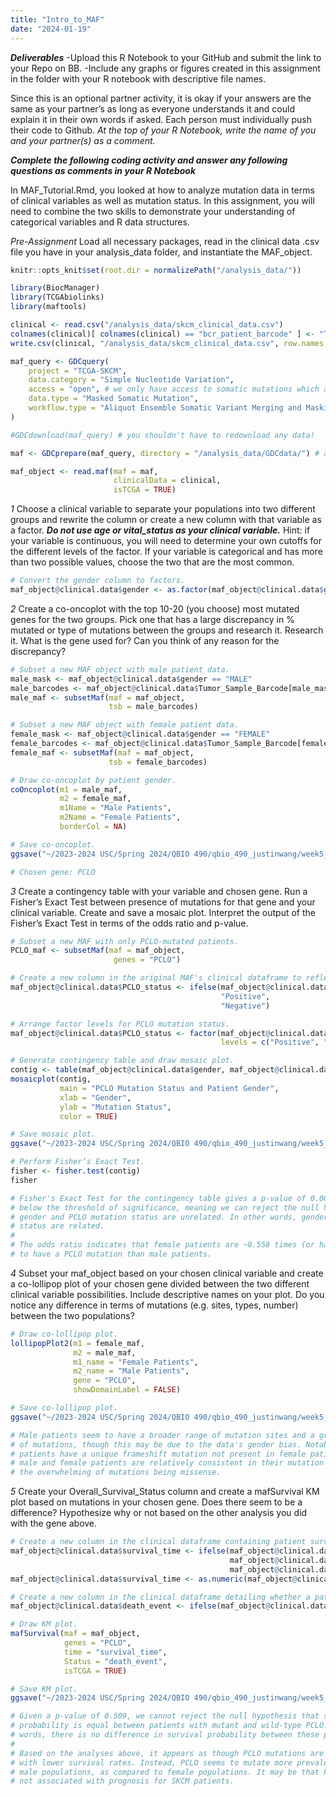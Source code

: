 ```yaml
---
title: "Intro_to_MAF"
date: "2024-01-19"
---
```


***Deliverables***
-Upload this R Notebook to your GitHub and submit the link to your Repo on BB.
-Include any graphs or figures created in this assignment in the folder with your R notebook with descriptive file names.

Since this is an optional partner activity, it is okay if your answers are the same as your partner’s as long as everyone understands it and could explain it in their own words if asked. Each person must individually push their code to Github. *At the top of your R Notebook, write the name of you and your partner(s) as a comment.*

***Complete the following coding activity and answer any following questions as comments in your R Notebook***

In MAF_Tutorial.Rmd, you looked at how to analyze mutation data in terms of clinical variables as well as mutation status. In this assignment, you will need to combine the two skills to demonstrate your understanding of categorical variables and R data structures.

*Pre-Assignment*
Load all necessary packages, read in the clinical data .csv file you have in your analysis_data folder, and instantiate the MAF_object.
```r
knitr::opts_knit$set(root.dir = normalizePath("/analysis_data/"))

library(BiocManager)
library(TCGAbiolinks)
library(maftools)

clinical <- read.csv("/analysis_data/skcm_clinical_data.csv")
colnames(clinical)[ colnames(clinical) == "bcr_patient_barcode" ] <- "Tumor_Sample_Barcode"
write.csv(clinical, "/analysis_data/skcm_clinical_data.csv", row.names = FALSE)

```

```r
maf_query <- GDCquery(
    project = "TCGA-SKCM", 
    data.category = "Simple Nucleotide Variation", 
    access = "open", # we only have access to somatic mutations which are open access
    data.type = "Masked Somatic Mutation", 
    workflow.type = "Aliquot Ensemble Somatic Variant Merging and Masking"
)

#GDCdownload(maf_query) # you shouldn't have to redownload any data!

maf <- GDCprepare(maf_query, directory = "/analysis_data/GDCdata/") # as long as it runs, ignore any errors

maf_object <- read.maf(maf = maf, 
                       clinicalData = clinical,
                       isTCGA = TRUE)
```


*1*
Choose a clinical variable to separate your populations into two different groups and rewrite the column or create a new column with that variable as a factor. ***Do not use age or vital_status as your clinical variable.*** Hint: if your variable is continuous, you will need to determine your own cutoffs for the different levels of the factor. If your variable is categorical and has more than two possible values, choose the two that are the most common.
```r
# Convert the gender column to factors.
maf_object@clinical.data$gender <- as.factor(maf_object@clinical.data$gender)
```


*2*
Create a co-oncoplot with the top 10-20 (you choose) most mutated genes for the two groups. Pick one that has a large discrepancy in % mutated or type of mutations between the groups and research it. 
Research it. What is the gene used for? Can you think of any reason for the discrepancy?
```r
# Subset a new MAF object with male patient data.
male_mask <- maf_object@clinical.data$gender == "MALE"
male_barcodes <- maf_object@clinical.data$Tumor_Sample_Barcode[male_mask]
male_maf <- subsetMaf(maf = maf_object,
                      tsb = male_barcodes)

# Subset a new MAF object with female patient data.
female_mask <- maf_object@clinical.data$gender == "FEMALE"
female_barcodes <- maf_object@clinical.data$Tumor_Sample_Barcode[female_mask]
female_maf <- subsetMaf(maf = maf_object,
                      tsb = female_barcodes)

# Draw co-oncoplot by patient gender.
coOncoplot(m1 = male_maf, 
           m2 = female_maf, 
           m1Name = "Male Patients", 
           m2Name = "Female Patients", 
           borderCol = NA)

# Save co-oncoplot.
ggsave("~/2023-2024 USC/Spring 2024/QBIO 490/qbio_490_justinwang/week5_genomic/PCLO_coOnco.png")

# Chosen gene: PCLO
```

*3*
Create a contingency table with your variable and chosen gene. Run a Fisher’s Exact Test between presence of mutations for that gene and your clinical variable. Create and save a mosaic plot. 
Interpret the output of the Fisher’s Exact Test in terms of the odds ratio and p-value.
```r
# Subset a new MAF with only PCLO-mutated patients.
PCLO_maf <- subsetMaf(maf = maf_object,
                       genes = "PCLO")

# Create a new column in the original MAF's clinical dataframe to reflect PCLO mutation status.
maf_object@clinical.data$PCLO_status <- ifelse(maf_object@clinical.data$Tumor_Sample_Barcode %in% PCLO_maf@clinical.data$Tumor_Sample_Barcode,
                                               "Positive",
                                               "Negative")

# Arrange factor levels for PCLO mutation status.
maf_object@clinical.data$PCLO_status <- factor(maf_object@clinical.data$PCLO_status,
                                               levels = c("Positive", "Negative"))

# Generate contingency table and draw mosaic plot.
contig <- table(maf_object@clinical.data$gender, maf_object@clinical.data$PCLO_status)
mosaicplot(contig, 
           main = "PCLO Mutation Status and Patient Gender", 
           xlab = "Gender", 
           ylab = "Mutation Status",
           color = TRUE)

# Save mosaic plot.
ggsave("~/2023-2024 USC/Spring 2024/QBIO 490/qbio_490_justinwang/week5_genomic/PCLO_Mosiac.png")

# Perform Fisher’s Exact Test.
fisher <- fisher.test(contig)
fisher

# Fisher's Exact Test for the contingency table gives a p-value of 0.002978. This is
# below the threshold of significance, meaning we can reject the null hypothesis that
# gender and PCLO mutation status are unrelated. In other words, gender and PCLO mutation
# status are related. 
#
# The odds ratio indicates that female patients are ~0.558 times (or half) as likely
# to have a PCLO mutation than male patients.
```


*4*
Subset your maf_object based on your chosen clinical variable and create a co-lollipop plot of your chosen gene divided between the two different clinical variable possibilities. Include descriptive names on your plot.
Do you notice any difference in terms of mutations (e.g. sites, types, number) between the two populations?
```r
# Draw co-lollipop plot.
lollipopPlot2(m1 = female_maf,
              m2 = male_maf,
              m1_name = "Female Patients",
              m2_name = "Male Patients",
              gene = "PCLO",
              showDomainLabel = FALSE)

# Save co-lollipop plot.
ggsave("~/2023-2024 USC/Spring 2024/QBIO 490/qbio_490_justinwang/week5_genomic/PCLO_coLolli.png")

# Male patients seem to have a broader range of mutation sites and a greater number
# of mutations, though this may be due to the data's gender bias. Notably, male  
# patients have a unique frameshift mutation not present in female patients. Otherwise, 
# male and female patients are relatively consistent in their mutation types, with
# the overwhelming of mutations being missense.
```


*5*
Create your Overall_Survival_Status column and create a mafSurvival KM plot based on mutations in your chosen gene.
Does there seem to be a difference? Hypothesize why or not based on the other analysis you did with the gene above.
```r
# Create a new column in the clinical dataframe containing patient survival time, as numeric values.
maf_object@clinical.data$survival_time <- ifelse(maf_object@clinical.data$death_days_to != "[Not Applicable]",
                                                 maf_object@clinical.data$death_days_to,
                                                 maf_object@clinical.data$last_contact_days_to)
maf_object@clinical.data$survival_time <- as.numeric(maf_object@clinical.data$survival_time)

# Create a new column in the clinical dataframe detailing whether a patient has died.
maf_object@clinical.data$death_event <- ifelse(maf_object@clinical.data$vital_status == "Alive", F, T)

# Draw KM plot.
mafSurvival(maf = maf_object,
            genes = "PCLO",
            time = "survival_time",
            Status = "death_event",
            isTCGA = TRUE)

# Save KM plot.
ggsave("~/2023-2024 USC/Spring 2024/QBIO 490/qbio_490_justinwang/week5_genomic/PCLO_KM.png")

# Given a p-value of 0.509, we cannot reject the null hypothesis that survival 
# probability is equal between patients with mutant and wild-type PCLO. In other 
# words, there is no difference in survival probability between these patient groups.
#
# Based on the analyses above, it appears as though PCLO mutations are not associated
# with lower survival rates. Instead, PCLO seems to mutate more prevalently in
# male populations, as compared to female populations. It may be that PCLO is simply
# not associated with prognosis for SKCM patients.
```
